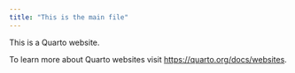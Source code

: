 ```yaml
---
title: "This is the main file"
---
```


This is a Quarto website.

To learn more about Quarto websites visit <https://quarto.org/docs/websites>.

